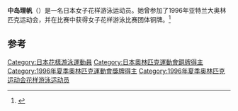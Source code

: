 {{Infobox swimmer
| name           = 中岛理帆
| nationality    = {{JPN}}
| strokes        = [[花样游泳|花样游泳]]
| show-medals    = yes
| medaltemplates = 
{{MedalBronze | [[1996年夏季奥林匹克运动会|1996年 亚特兰大]]|[[1996年夏季奥林匹克运动会花样游泳比赛|团体]]}}
}}

'''中岛理帆'''（{{bd|1978年|1月31日||}}）是一名日本女子花样游泳运动员。她曾参加了1996年亚特兰大奥林匹克运动会，并在比赛中获得女子花样游泳比赛团体铜牌。<ref name=sref>{{cite web|title=Olympics|url=http://www.sports-reference.com/olympics/athletes/ka/miho-kawabe-1.html|publisher=sports-reference|accessdate=21 July 2012|archive-url=https://web.archive.org/web/20091216030331/http://www.sports-reference.com/olympics/athletes/ka/miho-kawabe-1.html|archive-date=2009-12-16|dead-url=yes}}</ref>

==参考==
{{reflist}}
{{DEFAULTSORT:Nakajima, Riho}}
[[Category:日本花樣游泳運動員|Category:日本花樣游泳運動員]]
[[Category:日本奧林匹克運動會銅牌得主|Category:日本奧林匹克運動會銅牌得主]]
[[Category:1996年夏季奧林匹克運動會獎牌得主|Category:1996年夏季奧林匹克運動會獎牌得主]]
[[Category:1996年夏季奥林匹克运动会花样游泳运动员|Category:1996年夏季奥林匹克运动会花样游泳运动员]]